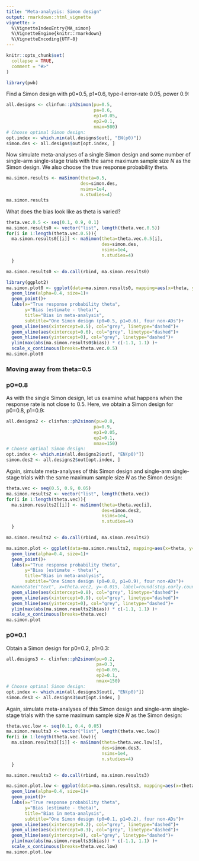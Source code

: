 ```yaml
---
title: "Meta-analysis: Simon design"
output: rmarkdown::html_vignette
vignette: >
  %\VignetteIndexEntry{MA_simon}
  %\VignetteEngine{knitr::rmarkdown}
  %\VignetteEncoding{UTF-8}
---
```


```r
knitr::opts_chunk$set(
  collapse = TRUE,
  comment = "#>"
)
```

```r
library(pwb)
```

Find a Simon design with p0=0.5, p1=0.6, type-I error-rate 0.05, power
0.9:

```r
all.designs <- clinfun::ph2simon(pu=0.5,
                                 pa=0.6,
                                 ep1=0.05,
                                 ep2=0.1,
                                 nmax=500)
# Choose optimal Simon design:
opt.index <- which.min(all.designs$out[, "EN(p0)"])
simon.des <- all.designs$out[opt.index, ]
```

Now simulate meta-analyses of a single Simon design and some number of single-arm single-stage trials with the same maximum sample size _N_ as the Simon design. We also choose the true response probability theta.

```r
ma.simon.results <- maSimon(theta=0.5,
                            des=simon.des,
                            nsims=1e4,
                            n.studies=4)
ma.simon.results
```

What does the bias look like as theta is varied?

```r
theta.vec.0.5 <- seq(0.1, 0.9, 0.1)
ma.simon.results0 <- vector("list", length(theta.vec.0.5))
for(i in 1:length(theta.vec.0.5)){
  ma.simon.results0[[i]] <- maSimon(theta=theta.vec.0.5[i],
                                    des=simon.des,
                                    nsims=1e4,
                                    n.studies=4)
  }

ma.simon.results0 <- do.call(rbind, ma.simon.results0)
```


```r
library(ggplot2)
ma.simon.plot0 <- ggplot(data=ma.simon.results0, mapping=aes(x=theta, y=bias, col=type))+
  geom_line(alpha=0.4, size=1)+
  geom_point()+
  labs(x="True response probability theta",
       y="Bias (estimate - theta)",
       title="Bias in meta-analysis",
       subtitle="One Simon design (p0=0.5, p1=0.6), four non-ADs")+
  geom_vline(aes(xintercept=0.5), col="grey", linetype="dashed")+
  geom_vline(aes(xintercept=0.6), col="grey", linetype="dashed")+
  geom_hline(aes(yintercept=0), col="grey", linetype="dashed")+
  ylim(max(abs(ma.simon.results0$bias)) * c(-1.1, 1.1) )+
  scale_x_continuous(breaks=theta.vec.0.5)
ma.simon.plot0
```

### Moving away from theta=0.5

### p0=0.8

As with the single Simon design, let us examine what happens when the response rate is not close to 0.5. Here, we obtain a Simon design for p0=0.8, p1=0.9:

```r
all.designs2 <- clinfun::ph2simon(pu=0.8,
                                 pa=0.9,
                                 ep1=0.05,
                                 ep2=0.1,
                                 nmax=150)
# Choose optimal Simon design:
opt.index <- which.min(all.designs2$out[, "EN(p0)"])
simon.des2 <- all.designs2$out[opt.index, ]
```

Again, simulate meta-analyses of this Simon design and single-arm single-stage trials with the same maximum sample size _N_ as the Simon design:

```r
theta.vec <- seq(0.5, 0.9, 0.05)
ma.simon.results2 <- vector("list", length(theta.vec))
for(i in 1:length(theta.vec)){
  ma.simon.results2[[i]] <- maSimon(theta=theta.vec[i],
                                    des=simon.des2,
                                    nsims=1e4,
                                    n.studies=4)
  }

ma.simon.results2 <- do.call(rbind, ma.simon.results2)


```
```r
ma.simon.plot <- ggplot(data=ma.simon.results2, mapping=aes(x=theta, y=bias, col=type))+
  geom_line(alpha=0.4, size=1)+
  geom_point()+
  labs(x="True response probability theta",
       y="Bias (estimate - theta)",
       title="Bias in meta-analysis",
       subtitle="One Simon design (p0=0.8, p1=0.9), four non-ADs")+
  #annotate("text", x=theta.vec2, y=-0.015, label=round(stop.early.count2,2))+
  geom_vline(aes(xintercept=0.8), col="grey", linetype="dashed")+
  geom_vline(aes(xintercept=0.9), col="grey", linetype="dashed")+
  geom_hline(aes(yintercept=0), col="grey", linetype="dashed")+
  ylim(max(abs(ma.simon.results2$bias)) * c(-1.1, 1.1) )+
  scale_x_continuous(breaks=theta.vec)
ma.simon.plot
```

### p0=0.1

Obtain a Simon design for p0=0.2, p1=0.3:

```r
all.designs3 <- clinfun::ph2simon(pu=0.2,
                                  pa=0.3,
                                  ep1=0.05,
                                  ep2=0.1,
                                  nmax=150)
# Choose optimal Simon design:
opt.index <- which.min(all.designs3$out[, "EN(p0)"])
simon.des3 <- all.designs3$out[opt.index, ]
```

Again, simulate meta-analyses of this Simon design and single-arm single-stage trials with the same maximum sample size _N_ as the Simon design:

```r
theta.vec.low <- seq(0.1, 0.4, 0.05)
ma.simon.results3 <- vector("list", length(theta.vec.low))
for(i in 1:length(theta.vec.low)){
  ma.simon.results3[[i]] <- maSimon(theta=theta.vec.low[i],
                                    des=simon.des3,
                                    nsims=1e4,
                                    n.studies=4)
  }

ma.simon.results3 <- do.call(rbind, ma.simon.results3)
```

```r
ma.simon.plot.low <- ggplot(data=ma.simon.results3, mapping=aes(x=theta, y=bias, col=type))+
  geom_line(alpha=0.4, size=1)+
  geom_point()+
  labs(x="True response probability theta",
       y="Bias (estimate - theta)",
       title="Bias in meta-analysis",
       subtitle="One Simon design (p0=0.1, p1=0.2), four non-ADs")+
  geom_vline(aes(xintercept=0.2), col="grey", linetype="dashed")+
  geom_vline(aes(xintercept=0.3), col="grey", linetype="dashed")+
  geom_hline(aes(yintercept=0), col="grey", linetype="dashed")+
  ylim(max(abs(ma.simon.results3$bias)) * c(-1.1, 1.1) )+
  scale_x_continuous(breaks=theta.vec.low)
ma.simon.plot.low
```
